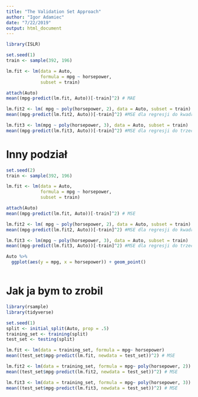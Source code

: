 ```yaml
---
title: "The Validation Set Approach"
author: "Igor Adamiec"
date: "7/22/2019"
output: html_document
---
```


```r
library(ISLR)
```

```r
set.seed(1)
train <- sample(392, 196)
```

```r
lm.fit <- lm(data = Auto,
             formula = mpg ~ horsepower,
             subset = train)
```

```r
attach(Auto)
mean((mpg-predict(lm.fit, Auto))[-train]^2) # MAE
```

```r
lm.fit2 <- lm( mpg ~ poly(horsepower, 2), data = Auto, subset = train)
mean((mpg-predict(lm.fit2, Auto))[-train]^2) #MSE dla regresji do kwadratu
```

```r
lm.fit3 <- lm(mpg ~ poly(horsepower, 3), data = Auto, subset = train)
mean((mpg-predict(lm.fit3, Auto))[-train]^2) #MSE dla regresji do trzeciej potęgi
```

# Inny podział

```r
set.seed(2)
train <- sample(392, 196)
```

```r
lm.fit <- lm(data = Auto,
             formula = mpg ~ horsepower,
             subset = train)
```

```r
attach(Auto)
mean((mpg-predict(lm.fit, Auto))[-train]^2) # MSE
```

```r
lm.fit2 <- lm( mpg ~ poly(horsepower, 2), data = Auto, subset = train)
mean((mpg-predict(lm.fit2, Auto))[-train]^2) #MSE dla regresji do kwadratu
```

```r
lm.fit3 <- lm(mpg ~ poly(horsepower, 3), data = Auto, subset = train)
mean((mpg-predict(lm.fit3, Auto))[-train]^2) #MSE dla regresji do trzeciej potęgi
```
```r
Auto %>% 
  ggplot(aes(y = mpg, x = horsepower)) + geom_point()
```

```r

```


# Jak ja bym to zrobil

```r
library(rsample)
library(tidyverse)
```

```r
set.seed(1)
split <- initial_split(Auto, prop = .5)
training_set <- training(split)
test_set <- testing(split)

```

```r
lm.fit <- lm(data = training_set, formula = mpg~ horsepower)
mean((test_set$mpg-predict(lm.fit, newdata = test_set))^2) # MSE
```

```r
lm.fit2 <- lm(data = training_set, formula = mpg~ poly(horsepower, 2))
mean((test_set$mpg-predict(lm.fit2, newdata = test_set))^2) # MSE
```

```r
lm.fit3 <- lm(data = training_set, formula = mpg~ poly(horsepower, 3))
mean((test_set$mpg-predict(lm.fit3, newdata = test_set))^2) # MSE
```







